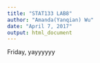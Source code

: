 ```yaml
---
title: "STAT133 LAB8"
author: "Amanda(Yanqian) Wu"
date: "April 7, 2017"
output: html_document
---
```


Friday, yayyyyyy